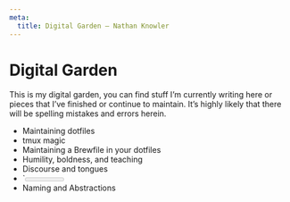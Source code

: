 ```yaml
---
meta:
  title: Digital Garden – Nathan Knowler
---
```



# Digital Garden

This is my digital garden, you can find stuff I’m currently writing here or
pieces that I’ve finished or continue to maintain. It’s highly likely that there
will be spelling mistakes and errors herein.

* <Link to="maintaining-dotfiles">Maintaining dotfiles</Link>
* <Link to="tmux-magic">tmux magic</Link>
* <Link to="maintaining-a-brewfile-in-your-dotfiles">Maintaining a Brewfile in your dotfiles</Link>
* <Link to="humility-boldness-and-teaching">Humility, boldness, and teaching</Link>
* <Link to="discourse-and-tongues">Discourse and tongues</Link>
* <Link to="meter-and-progress-in-safari">`<meter>` and `<progress>` in Safari</Link>
* <Link to="naming-and-abstractions">Naming and Abstractions</Link>
